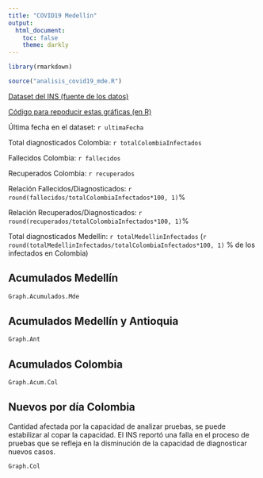```yaml
---
title: "COVID19 Medellín"
output:
  html_document:
    toc: false
    theme: darkly
---
```


```r
library(rmarkdown)

source("analisis_covid19_mde.R")
```
[Dataset del INS (fuente de los datos)](https://docs.google.com/spreadsheets/d/1l76JEKrN9_2wdREXhL74qVgoppXJBqjP6G8oWxLipTA/export?format=csv&id=1l76JEKrN9_2wdREXhL74qVgoppXJBqjP6G8oWxLipTA&gid=0)

[Código para repoducir estas gráficas (en R)](https://github.com/daquina-io/covid19_mde)

Última fecha en el dataset: `r ultimaFecha`

Total diagnosticados Colombia: `r totalColombiaInfectados`

<p class="text-danger"> Fallecidos Colombia: `r fallecidos`</p>

<p class="text-info">Recuperados Colombia: `r recuperados`</p>

Relación Fallecidos/Diagnosticados: `r round(fallecidos/totalColombiaInfectados*100, 1)`%

Relación Recuperados/Diagnosticados: `r round(recuperados/totalColombiaInfectados*100, 1)`%

Total diagnosticados Medellín: `r totalMedellinInfectados` (`r round(totalMedellinInfectados/totalColombiaInfectados*100, 1)` % de los infectados en Colombia)

## Acumulados Medellín
```r
Graph.Acumulados.Mde
```

## Acumulados  Medellín y Antioquia
```r
Graph.Ant
```

## Acumulados Colombia
```r
Graph.Acum.Col
```

## Nuevos por día Colombia
Cantidad afectada por la capacidad de analizar pruebas, se puede estabilizar al copar la capacidad.
El INS reportó una falla en el proceso de pruebas que se refleja en la disminución de la capacidad de diagnosticar nuevos casos.
```r
Graph.Col

```

